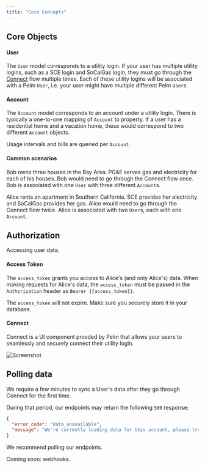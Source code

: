 ```yaml
---
title: "Core Concepts"
---
```


## Core Objects
#### User

The `User` model corresponds to a utility login. If your user has multiple utility logins, such as a SCE login and SoCalGas login, they must go through the [Connect](https://pelm.readme.io/reference/overview) flow multiple times. Each of these utility logins will be associated with a Pelm `User`, i.e. your user might have multiple different Pelm `User`s.

#### Account

The `Account` model corresponds to an account under a utility login. There is typically a one-to-one mapping of `Account` to property. If a user has a residential home and a vacation home, these would correspond to two different `Account` objects.

Usage intervals and bills are queried per `Account`.

#### Common scenarios

Bob owns three houses in the Bay Area. PG&E serves gas and electricity for each of his houses. Bob would need to go through the Connect flow once. Bob is associated with one `User` with three different `Account`s.

Alice rents an apartment in Southern California. SCE provides her electricity and SoCalGas provides her gas. Alice would need to go through the Connect flow twice. Alice is associated with two `User`s, each with one `Account`.

## Authorization
Accessing user data.

#### Access Token
The `access_token` grants you access to Alice's (and only Alice's) data. When making requests for Alice's data, the `access_token` must be passed in the `Authorization` header as `Bearer {{access_token}}`.

The `access_token` will not expire. Make sure you securely store it in your database.

#### Connect

Connect is a UI component provded by Pelm that allows your users to seamlessly and securely connect their utility login.



![Screenshot](/docs/images/reference/screenshot.png)

## Polling data

We require a few minutes to sync a User's data after they go through Connect for the first time.

During that period, our endpoints may return the following `500` response:

```json
{
  "error_code": "data_unavailable",
  "message": "We're currently loading data for this account, please try again in 5 minutes."
}
```

We recommend polling our endpoints.

Coming soon: webhooks.



